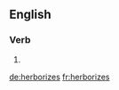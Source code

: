 ==English==

===Verb===
{{head|en|verb form}}

# {{en-third-person singular of|herborize}}

[[de:herborizes]]
[[fr:herborizes]]